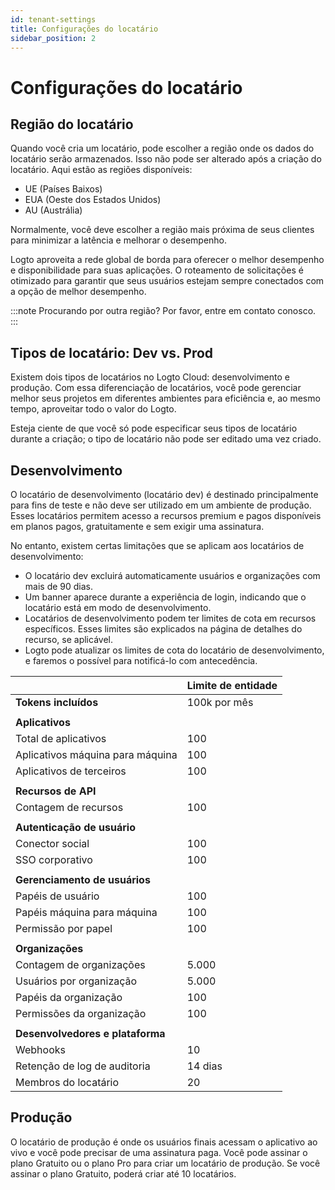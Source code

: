 ```yaml
---
id: tenant-settings
title: Configurações do locatário
sidebar_position: 2
---
```


# Configurações do locatário

## Região do locatário

Quando você cria um locatário, pode escolher a região onde os dados do locatário serão armazenados. Isso não pode ser alterado após a criação do locatário. Aqui estão as regiões disponíveis:

- UE (Países Baixos)
- EUA (Oeste dos Estados Unidos)
- AU (Austrália)

Normalmente, você deve escolher a região mais próxima de seus clientes para minimizar a latência e melhorar o desempenho.

Logto aproveita a rede global de borda para oferecer o melhor desempenho e disponibilidade para suas aplicações. O roteamento de solicitações é otimizado para garantir que seus usuários estejam sempre conectados com a opção de melhor desempenho.

:::note
Procurando por outra região? Por favor, entre em contato conosco.
:::

## Tipos de locatário: Dev vs. Prod

Existem dois tipos de locatários no Logto Cloud: desenvolvimento e produção. Com essa diferenciação de locatários, você pode gerenciar melhor seus projetos em diferentes ambientes para eficiência e, ao mesmo tempo, aproveitar todo o valor do Logto.

Esteja ciente de que você só pode especificar seus tipos de locatário durante a criação; o tipo de locatário não pode ser editado uma vez criado.

## Desenvolvimento

O locatário de desenvolvimento (locatário dev) é destinado principalmente para fins de teste e não deve ser utilizado em um ambiente de produção. Esses locatários permitem acesso a recursos premium e pagos disponíveis em planos pagos, gratuitamente e sem exigir uma assinatura.

No entanto, existem certas limitações que se aplicam aos locatários de desenvolvimento:

- O locatário dev excluirá automaticamente usuários e organizações com mais de 90 dias.
- Um banner aparece durante a experiência de login, indicando que o locatário está em modo de desenvolvimento.
- Locatários de desenvolvimento podem ter limites de cota em recursos específicos. Esses limites são explicados na página de detalhes do recurso, se aplicável.
- Logto pode atualizar os limites de cota do locatário de desenvolvimento, e faremos o possível para notificá-lo com antecedência.

|                                  | Limite de entidade |
| -------------------------------- | ------------------ |
| **Tokens incluídos**             | 100k por mês       |
|                                  |                    |
| **Aplicativos**                  |                    |
| Total de aplicativos             | 100                |
| Aplicativos máquina para máquina | 100                |
| Aplicativos de terceiros         | 100                |
|                                  |                    |
| **Recursos de API**              |                    |
| Contagem de recursos             | 100                |
|                                  |                    |
| **Autenticação de usuário**      |                    |
| Conector social                  | 100                |
| SSO corporativo                  | 100                |
|                                  |                    |
| **Gerenciamento de usuários**    |                    |
| Papéis de usuário                | 100                |
| Papéis máquina para máquina      | 100                |
| Permissão por papel              | 100                |
|                                  |                    |
| **Organizações**                 |                    |
| Contagem de organizações         | 5.000              |
| Usuários por organização         | 5.000              |
| Papéis da organização            | 100                |
| Permissões da organização        | 100                |
|                                  |                    |
| **Desenvolvedores e plataforma** |                    |
| Webhooks                         | 10                 |
| Retenção de log de auditoria     | 14 dias            |
| Membros do locatário             | 20                 |

## Produção

O locatário de produção é onde os usuários finais acessam o aplicativo ao vivo e você pode precisar de uma assinatura paga. Você pode assinar o plano Gratuito ou o plano Pro para criar um locatário de produção. Se você assinar o plano Gratuito, poderá criar até 10 locatários.
